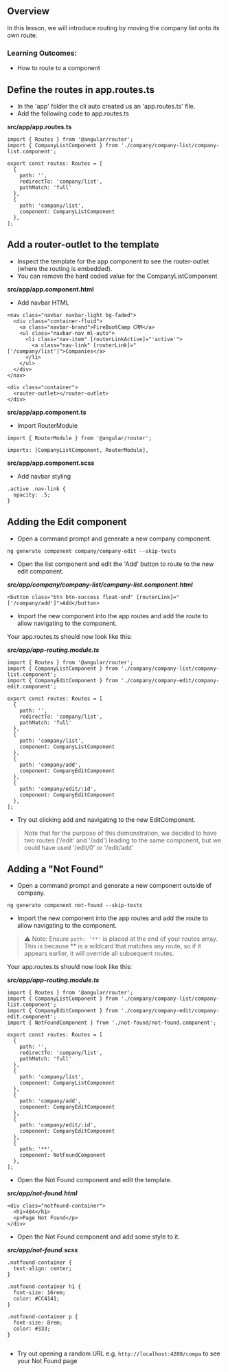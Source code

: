 ## Overview

In this lesson, we will introduce routing by moving the company list onto its own route.

### Learning Outcomes: 
- How to route to a component

## Define the routes in app.routes.ts

- In the 'app' folder the cli auto created us an 'app.routes.ts' file.
- Add the following code to app.routes.ts

**src/app/app.routes.ts**

```
import { Routes } from '@angular/router';
import { CompanyListComponent } from './company/company-list/company-list.component';

export const routes: Routes = [
  {
    path: '',
    redirectTo: 'company/list',
    pathMatch: 'full'
  },
  {
    path: 'company/list',
    component: CompanyListComponent
  },
];

```

## Add a router-outlet to the template

- Inspect the template for the app component to see the router-outlet (where the routing is embedded).
- You can remove the hard coded value for the CompanyListComponent

**src/app/app.component.html**

- Add navbar HTML

```
<nav class="navbar navbar-light bg-faded">
  <div class="container-fluid">
    <a class="navbar-brand">FireBootCamp CRM</a>
    <ul class="navbar-nav ml-auto">
      <li class="nav-item" [routerLinkActive]="'active'">
        <a class="nav-link" [routerLink]="['/company/list']">Companies</a>
      </li>
    </ul>
  </div>
</nav>

<div class="container">
  <router-outlet></router-outlet>
</div>

```

**src/app/app.component.ts**

- Import RouterModule

```
import { RouterModule } from '@angular/router';
```

```
imports: [CompanyListComponent, RouterModule],

```


**src/app/app.component.scss**

- Add navbar styling

```
.active .nav-link {
  opacity: .5;
}
```

## Adding the Edit component

- Open a command prompt and generate a new company component.

```
ng generate component company/company-edit --skip-tests
```

- Open the list component and edit the 'Add' button to route to the new edit component.

***src/app/company/company-list/company-list.component.html***

```
<button class="btn btn-success float-end" [routerLink]="['/company/add']">Add</button>
```

- Import the new component into the app routes and add the route to allow navigating to the component.

Your app.routes.ts should now look like this:

***src/app/app-routing.module.ts***

```
import { Routes } from '@angular/router';
import { CompanyListComponent } from './company/company-list/company-list.component';
import { CompanyEditComponent } from './company/company-edit/company-edit.component';

export const routes: Routes = [
  {
    path: '',
    redirectTo: 'company/list',
    pathMatch: 'full'
  },
  {
    path: 'company/list',
    component: CompanyListComponent
  },
  {
    path: 'company/add',
    component: CompanyEditComponent
  },
  {
    path: 'company/edit/:id',
    component: CompanyEditComponent
  },
];

```

- Try out clicking add and navigating to the new EditComponent.

> Note that for the purpose of this demonstration, we decided to have two routes ('/edit' and '/add') leading to the same component, but we could have used '/edit/0' or '/edit/add'

## Adding a "Not Found"

- Open a command prompt and generate a new component outside of company.

```
ng generate component not-found --skip-tests
```

- Import the new component into the app routes and add the route to allow navigating to the component.

> ⚠️ Note: Ensure `path: '**'` is placed at the end of your routes array. This is because ** is a wildcard that matches any route, so if it appears earlier, it will override all subsequent routes.

Your app.routes.ts should now look like this:

***src/app/app-routing.module.ts***

```
import { Routes } from '@angular/router';
import { CompanyListComponent } from './company/company-list/company-list.component';
import { CompanyEditComponent } from './company/company-edit/company-edit.component';
import { NotFoundComponent } from './not-found/not-found.component';

export const routes: Routes = [
  {
    path: '',
    redirectTo: 'company/list',
    pathMatch: 'full'
  },
  {
    path: 'company/list',
    component: CompanyListComponent
  },
  {
    path: 'company/add',
    component: CompanyEditComponent
  },
  {
    path: 'company/edit/:id',
    component: CompanyEditComponent
  },
  {
    path: '**',
    component: NotFoundComponent
  },
];

```

- Open the Not Found component and edit the template.

***src/app/not-found.html***

```
<div class="notfound-container">
  <h1>404</h1>
  <p>Page Not Found</p>
</div>

```

- Open the Not Found component and add some style to it.

***src/app/not-found.scss***

```
.notfound-container {
  text-align: center;
}

.notfound-container h1 {
  font-size: 16rem;
  color: #CC4141;
}

.notfound-container p {
  font-size: 8rem;
  color: #333;
}


```

- Try out opening a random URL e.g. `http://localhost:4200/compa` to see your Not Found page
